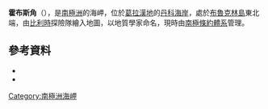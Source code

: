 {{coord|64|37|S|62|3|W|source:GNIS|display=title}}

'''霍布斯角'''（{{lang-en|Hobbs Point}}），是[[南極洲|南極洲]]的海岬，位於[[葛拉漢地|葛拉漢地]]的[[丹科海岸|丹科海岸]]，處於[[布魯克林島|布魯克林島]]東北端，由[[比利時|比利時]]探險隊繪入地圖，以地質學家命名，現時由[[南極條約體系|南極條約體系]]管理。

==參考資料==
*{{cite gnis | type = antarid | id = 6834| name = Hobbs Point | accessdate = 2012-06-19}}
*{{usgs-gazetteer|id=6834}}

{{DEFAULTSORT:Hobbs Point}}
[[Category:南極洲海岬|Category:南極洲海岬]]


{{DancoCoast-geo-stub}}
